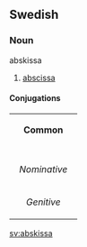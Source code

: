 ==Swedish==
===Noun===
;abskissa
#[[abscissa]]

====Conjugations====
{| border=1 cellspacing=0 
| bgcolor=#FFFFF0 colspan=5 align=center | '''Common''' 
|- 
|- bgcolor=#FFFFF0 align=center 
! rowspan=2 | 
| colspan=2 width=105 | ''Singular'' 
| colspan=2 | ''Plural'' 
|- bgcolor=#FFFFF0 align=center 
| width=105 | ''Indefinite'' 
| width=105 | ''Definite'' 
| width=105 | ''Indefinite'' 
|  width=105 | ''Definite'' 
|- align=center 
| width=105 bgcolor=#FFFFF0 | ''Nominative'' 
| [[abskissa]] 
| [[abskissan]] 
| [[abskissor]] 
| [[abskissorna]] 
|- align=center 
| width=105 bgcolor=#FFFFF0 | ''Genitive'' 
| [[abskissas]] 
| [[abskissans]] 
| [[abskissors]] 
| [[abskissornas]] 
|} 

[[sv:abskissa]]